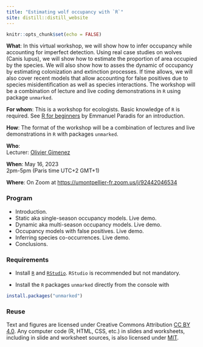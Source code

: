 ```yaml
---
title: "Estimating wolf occupancy with `R`"
site: distill::distill_website
---
```


```r
knitr::opts_chunk$set(echo = FALSE)
```

**What**: In this virtual workshop, we will show how to infer occupancy while accounting for imperfect detection. Using real case studies on wolves (Canis lupus), we will show how to estimate the proportion of area occupied by the species. We will also show how to asses the dynamic of occupancy by estimating colonization and extinction processes. If time allows, we will also cover recent models that allow accounting for false positives due to species misidentification as well as species interactions. The workshop will be a combination of lecture and live coding demonstrations in `R` using package `unmarked`.

**For whom**: This is a workshop for ecologists. Basic knowledge of `R` is required. See [R for beginners](https://cran.r-project.org/doc/contrib/Paradis-rdebuts_en.pdf) by Emmanuel Paradis for an introduction.

**How**: The format of the workshop will be a combination of lectures and live demonstrations in `R` with packages `unmarked`.

**Who**:   
Lecturer: [Olivier Gimenez](https://oliviergimenez.github.io/)

**When**: May 16, 2023 <br> 2pm-5pm (Paris time UTC+2 GMT+1)

**Where**: On Zoom at <https://umontpellier-fr.zoom.us/j/92442046534>

### Program 

+ Introduction.
+ Static aka single-season occupancy models. Live demo.
+ Dynamic aka multi-season occupancy models. Live demo.
+ Occupancy models with false positives. Live demo.
+ Inferring species co-occurrences. Live demo.
+ Conclusions.

### Requirements

+ Install [`R`](https://cloud.r-project.org/) and [`RStudio`](https://rstudio.com/products/rstudio/download/#download). `RStudio` is recommended but not mandatory. 

+ Install the `R` packages `unmarked` directly from the console with
```r
install.packages("unmarked")
```

### Reuse {.appendix}

Text and figures are licensed under Creative Commons Attribution [CC BY 4.0](https://creativecommons.org/licenses/by/4.0/). Any computer code (R, HTML, CSS, etc.) in slides and worksheets, including in slide and worksheet sources, is also licensed under [MIT](https://github.com/oliviergimenez/occupancy-workshop/blob/master/LICENSE.md). 
